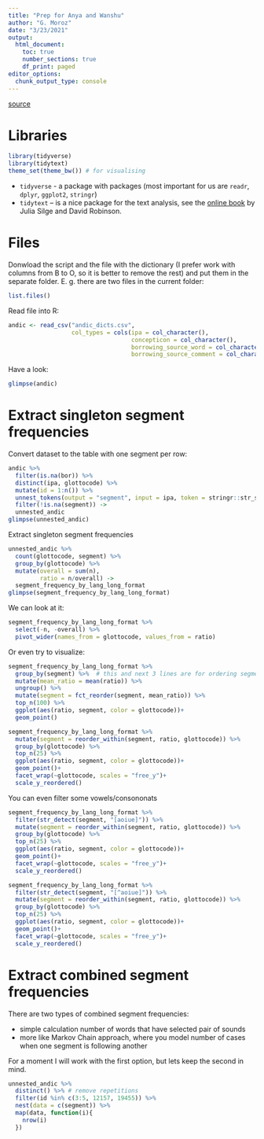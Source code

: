 ```yaml
---
title: "Prep for Anya and Wanshu"
author: "G. Moroz"
date: "3/23/2021"
output: 
  html_document:
    toc: true
    number_sections: true
    df_print: paged
editor_options: 
  chunk_output_type: console
---
```


[source](https://github.com/agricolamz/prep_for_anya_and_wanshu)

# Libraries

```r
library(tidyverse)
library(tidytext)
theme_set(theme_bw()) # for visualising
```

* `tidyverse` - a package with packages (most important for us are `readr`, `dplyr`, `ggplot2`, `stringr`)
* `tidytext` -- is a nice package for the text analysis, see the [online book](https://www.tidytextmining.com/) by Julia Silge and David Robinson.

# Files

Donwload the script and the file with the dictionary (I prefer work with columns from B to O, so it is better to remove the rest) and put them in the separate folder. E. g. there are two files in the current folder:

```r
list.files()
```

Read file into R:

```r
andic <- read_csv("andic_dicts.csv", 
                  col_types = cols(ipa = col_character(),
                                   concepticon = col_character(),
                                   borrowing_source_word = col_character(),
                                   borrowing_source_comment = col_character()))
```

Have a look:
```r
glimpse(andic)
```

# Extract singleton segment frequencies

Convert dataset to the table with one segment per row:

```r
andic %>%
  filter(is.na(bor)) %>% 
  distinct(ipa, glottocode) %>% 
  mutate(id = 1:n()) %>% 
  unnest_tokens(output = "segment", input = ipa, token = stringr::str_split, pattern = "-", drop = FALSE) %>% 
  filter(!is.na(segment)) ->
  unnested_andic
glimpse(unnested_andic)
```

Extract singleton segment frequencies

```r
unnested_andic %>% 
  count(glottocode, segment) %>% 
  group_by(glottocode) %>% 
  mutate(overall = sum(n),
         ratio = n/overall) ->
  segment_frequency_by_lang_long_format
glimpse(segment_frequency_by_lang_long_format)
```

We can look at it:

```r
segment_frequency_by_lang_long_format %>% 
  select(-n, -overall) %>% 
  pivot_wider(names_from = glottocode, values_from = ratio)
```

Or even try to visualize:

```r
segment_frequency_by_lang_long_format %>% 
  group_by(segment) %>%  # this and next 3 lines are for ordering segments
  mutate(mean_ratio = mean(ratio)) %>% 
  ungroup() %>% 
  mutate(segment = fct_reorder(segment, mean_ratio)) %>% 
  top_n(100) %>% 
  ggplot(aes(ratio, segment, color = glottocode))+
  geom_point()

segment_frequency_by_lang_long_format %>% 
  mutate(segment = reorder_within(segment, ratio, glottocode)) %>% 
  group_by(glottocode) %>% 
  top_n(25) %>% 
  ggplot(aes(ratio, segment, color = glottocode))+
  geom_point()+
  facet_wrap(~glottocode, scales = "free_y")+
  scale_y_reordered()
```

You can even filter some vowels/consononats
```r
segment_frequency_by_lang_long_format %>% 
  filter(str_detect(segment, "[aoiue]")) %>% 
  mutate(segment = reorder_within(segment, ratio, glottocode)) %>% 
  group_by(glottocode) %>% 
  top_n(25) %>% 
  ggplot(aes(ratio, segment, color = glottocode))+
  geom_point()+
  facet_wrap(~glottocode, scales = "free_y")+
  scale_y_reordered()

segment_frequency_by_lang_long_format %>% 
  filter(str_detect(segment, "[^aoiue]")) %>% 
  mutate(segment = reorder_within(segment, ratio, glottocode)) %>% 
  group_by(glottocode) %>% 
  top_n(25) %>% 
  ggplot(aes(ratio, segment, color = glottocode))+
  geom_point()+
  facet_wrap(~glottocode, scales = "free_y")+
  scale_y_reordered()
```

# Extract combined segment frequencies

There are two types of combined segment frequencies:

* simple calculation number of words that have selected pair of sounds
* more like Markov Chain approach, where you model number of cases when one segment is following another

For a moment I will work with the first option, but lets keep the second in mind.

```r
unnested_andic %>% 
  distinct() %>% # remove repetitions
  filter(id %in% c(3:5, 12157, 19455)) %>% 
  nest(data = c(segment)) %>% 
  map(data, function(i){
    nrow(i)
  })
```


